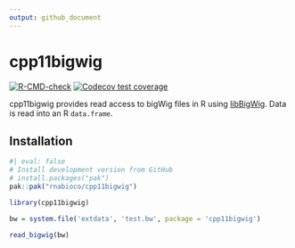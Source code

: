 ```yaml
---
output: github_document
---
```


# cpp11bigwig

<!-- badges: start -->
[![R-CMD-check](https://github.com/rnabioco/cpp11bigwig/actions/workflows/R-CMD-check.yaml/badge.svg)](https://github.com/rnabioco/cpp11bigwig/actions/workflows/R-CMD-check.yaml)
[![Codecov test coverage](https://codecov.io/gh/rnabioco/cpp11bigwig/graph/badge.svg)](https://app.codecov.io/gh/rnabioco/cpp11bigwig)
<!-- badges: end -->

cpp11bigwig provides read access to bigWig files in R using [libBigWig](https://github.com/dpryan79/libBigWig). Data is read into an R `data.frame`.

## Installation

::: .pkgdown-devel
```r
#| eval: false
# Install development version from GitHub
# install.packages("pak")
pak::pak("rnabioco/cpp11bigwig")
```
:::


```r
library(cpp11bigwig)

bw = system.file('extdata', 'test.bw', package = 'cpp11bigwig')

read_bigwig(bw)
```
